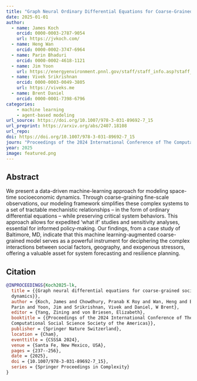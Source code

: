 ```yaml
---
title: "Graph Neural Ordinary Differential Equations for Coarse-Grained Socioeconomic Dynamics"
date: 2025-01-01
author:
  - name: James Koch
    orcid: 0000-0003-2787-9054
    url: https://jvkoch.com/
  - name: Heng Wan
    orcid: 0000-0002-3747-6964
  - name: Parin Bhaduri
    orcid: 0000-0002-4618-1121
  - name: Jim Yoon
    url: https://energyenvironment.pnnl.gov/staff/staff_info.asp?staff_num=3295
  - name: Vivek Srikrishnan
    orcid: 0000-0003-0049-3805
    url: https://viveks.me
  - name: Brent Daniel
    orcid: 0000-0001-7398-6796
categories:
    - machine learning
    - agent-based modeling
url_source: https://doi.org/10.1007/978-3-031-89692-7_15
url_preprint: https://arxiv.org/abs/2407.18108
url_repo: 
doi: https://doi.org/10.1007/978-3-031-89692-7_15
journ: "Proceedings of the 2024 International Conference of The Computational Social Science Society of the Americas"
year: 2025
image: featured.png
---
```


## Abstract

We present a data-driven machine-learning approach for modeling space-time socioeconomic dynamics. Through coarse-graining fine-scale observations, our modeling framework simplifies these complex systems to a set of tractable mechanistic relationships -- in the form of ordinary differential equations -- while preserving critical system behaviors. This approach allows for expedited 'what if' studies and sensitivity analyses, essential for informed policy-making. Our findings, from a case study of Baltimore, MD, indicate that this machine learning-augmented coarse-grained model serves as a powerful instrument for deciphering the complex interactions between social factors, geography, and exogenous stressors, offering a valuable asset for system forecasting and resilience planning.

## Citation

```bibtex
@INPROCEEDINGS{Koch2025-lk,
  title = {{Graph neural differential equations for coarse-grained socioeconomic
  dynamics}},
  author = {Koch, James and Chowdhury, Pranab K Roy and Wan, Heng and Bhaduri,
  Parin and Yoon, Jim and Srikrishnan, Vivek and Daniel, W Brent},
  editor = {Yang, Zining and von Briesen, Elizabeth},
  booktitle = {{Proceedings of the 2024 International Conference of The
  Computational Social Science Society of the Americas}},
  publisher = {Springer Nature Switzerland},
  location = {Cham},
  eventtitle = {CSSSA 2024},
  venue = {Santa Fe, New Mexico, USA},
  pages = {237--256},
  date = {2025},
  doi = {10.1007/978-3-031-89692-7_15},
  series = {Springer Proceedings in Complexity}
}
```